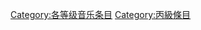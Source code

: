 {{catmore1|[[Wikipedia:音樂專題|Wikipedia:音樂專題]]}}
{{Wikipedia category}}
{{emptycat}}
{{Articles by Quality|topic=音乐|class=C|sort=}}

[[Category:各等级音乐条目|Category:各等级音乐条目]]
[[Category:丙級條目|Category:丙級條目]]